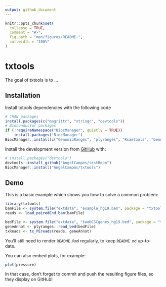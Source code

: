 ```yaml
---
output: github_document
---
```


<!-- README.md is generated from README.Rmd. Please edit that file -->

```r
knitr::opts_chunk$set(
  collapse = TRUE,
  comment = "#>",
  fig.path = "man/figures/README-",
  out.width = "100%"
)
```

# txtools

<!-- badges: start -->
<!-- badges: end -->

The goal of txtools is to ...

## Installation

Install txtools dependencies with the following code

```r
# CRAN packages
install.packages(c("magrittr", "stringr", "devtools"))
# Bioconductor packages
if (!requireNamespace("BiocManager", quietly = TRUE))
    install.packages("BiocManager")
BiocManager::install(c("GenomicRanges", "plyranges", "Rsamtools", "GenomicAlignments"))
```

Install the development version from [GitHub](https://github.com/) with:

``` r
# install.packages("devtools")
devtools::install_github("AngelCampos/testRepo")
BiocManager::install("AngelCampos/txtools")
```
## Demo

This is a basic example which shows you how to solve a common problem:

```r
library(txtools)
bamFile <- system.file("extdata", "example_hg19.bam", package = "txtools")
reads <- load_pairedEnd_bam(bamFile)
```



```r
bedFile <- system.file("extdata", "twoUCSCgenes_hg19.bed", package = "txtools")
geneAnnot <- plyranges::read_bed(bedFile)
txReads <- tx_PEreads(reads, geneAnnot)

```

You'll still need to render `README.Rmd` regularly, to keep `README.md` up-to-date.

You can also embed plots, for example:

```r
plot(pressure)
```

In that case, don't forget to commit and push the resulting figure files, so they display on GitHub!
